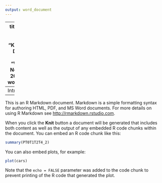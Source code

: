 ```yaml
---
output: word_document
---
```

---
title: "cdc data analysis"
author: "KONAN Amani Dieudonne"
date: "Wednesday, November 26, 2014"
output: word_document
---
Introduction
---
This is an R Markdown document. Markdown is a simple formatting syntax for authoring HTML, PDF, and MS Word documents. For more details on using R Markdown see <http://rmarkdown.rstudio.com>.

When you click the **Knit** button a document will be generated that includes both content as well as the output of any embedded R code chunks within the document. You can embed an R code chunk like this:

```r
summary(PT0T1T2T4_2)
```

You can also embed plots, for example:

```r
plot(cars)
```

Note that the `echo = FALSE` parameter was added to the code chunk to prevent printing of the R code that generated the plot.
